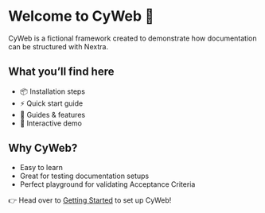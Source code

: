 # Welcome to CyWeb 🚀

CyWeb is a fictional framework created to demonstrate how documentation can be structured with Nextra.

## What you’ll find here

- 📦 Installation steps
- ⚡ Quick start guide
- 📖 Guides & features
- 🧩 Interactive demo

## Why CyWeb?

- Easy to learn
- Great for testing documentation setups
- Perfect playground for validating Acceptance Criteria

👉 Head over to [Getting Started](/getting-started/installation) to set up CyWeb!
